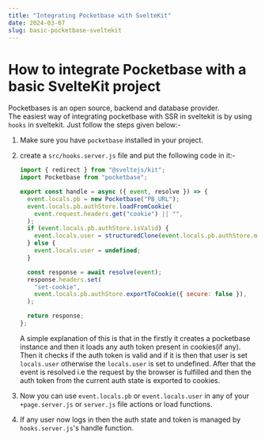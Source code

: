 ```yaml
---
title: "Integrating Pocketbase with SvelteKit"
date: 2024-03-07
slug: basic-pocketbase-sveltekit
---
```


# How to integrate Pocketbase with a basic SvelteKit project

Pocketbases is an open source, backend and database provider.<br/>
The easiest way of integrating pocketbase with SSR in sveltekit is by using `hooks` in sveltekit.
Just follow the steps given below:-

1. Make sure you have `pocketbase` installed in your project.
2. create a `src/hooks.server.js` file and put the following code in it:-

   ```js
   import { redirect } from "@sveltejs/kit";
   import Pocketbase from "pocketbase";

   export const handle = async ({ event, resolve }) => {
     event.locals.pb = new Pocketbase("PB_URL");
     event.locals.pb.authStore.loadFromCookie(
       event.request.headers.get("cookie") || "",
     );
     if (event.locals.pb.authStore.isValid) {
       event.locals.user = structuredClone(event.locals.pb.authStore.model);
     } else {
       event.locals.user = undefined;
     }

     const response = await resolve(event);
     response.headers.set(
       "set-cookie",
       event.locals.pb.authStore.exportToCookie({ secure: false }),
     );

     return response;
   };
   ```

   A simple explanation of this is that in the firstly it creates a pocketbase instance and then it loads any auth token present in cookies(if any).
   Then it checks if the auth token is valid and if it is then that user is set `locals.user` otherwise the `locals.user` is set to undefined.
   After that the event is resolved i.e the request by the browser is fulfilled and then the auth token from the current auth state is exported to cookies.

3. Now you can use `event.locals.pb` or `event.locals.user` in any of your `+page.server.js` or `server.js` file actions or load functions.
4. If any user now logs in then the auth state and token is managed by `hooks.server.js`'s handle function.
